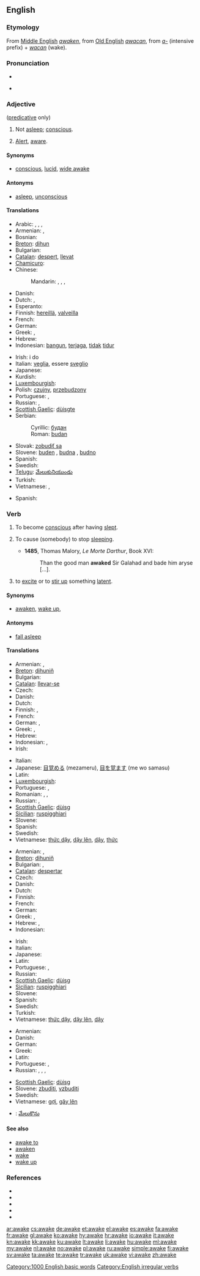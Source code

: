 ==English==

===Etymology===
From [[Middle English]] ''[[awaken]]'', from [[Old English]] ''[[awacan]]'', from ''[[a-]]'' (intensive prefix) + ''[[wacan]]'' (wake).

===Pronunciation===
* {{IPA|/əˈweɪk/}}
* {{audio|en-us-awake.ogg|Audio (US)}}
*: {{rhymes|eɪk}}

===Adjective===
{{en-adj}} ([[predicative]] only)

# Not [[asleep]]; [[conscious]].
# {{by extension}} [[alert|Alert]], [[aware]].

====Synonyms====
* {{sense|conscious}} [[conscious]], [[lucid]], [[wide awake]]

====Antonyms====
* {{sense|conscious}} [[asleep]], [[unconscious]]

====Translations====
{{trans-top|conscious}}
* Arabic: {{t|ar|مستيقظ|tr=mustayqiZ}},  {{t|ar|ساهد|tr=saahid}},  {{t|ar|يقظ|tr=yaqiZ}},  {{t|ar|متنبه|tr=mutanabbih}}
* Armenian: {{t|hy|զարթուն|tr=zart’un}},  {{t+|hy|արթուն|tr=art’un}}
* Bosnian: {{t-|bs|budan|m}}
* [[Breton]]: [[dihun]]
* Bulgarian: {{t+|bg|буден}}
* [[Catalan]]: [[despert]], [[llevat]]
* [[Chamicuro]]: {{tø|ccc|ikakwi'ti}}
* Chinese:
*: Mandarin: {{t|cmn|醒着|tr=xǐngzhe|sc=Hani}},  {{t|cmn|醒覺|sc=Hani}},  {{t|cmn|醒觉|tr=xǐngjué|sc=Hani}},  {{t-|cmn|清醒|tr=qīngxǐng|sc=Hani}}
* Danish: {{t|da|vågen}}
* Dutch: {{t+|nl|wakker}}, {{t+|nl|ontwaakt}}
* Esperanto: {{t-|eo|maldorma|xs=Esperanto}}
* Finnish: [[hereillä]], [[valveilla]]
* French: {{t+|fr|éveillé}}
* German: {{t+|de|wach}}
* Greek: {{t+|el|ξύπνιος|m|tr=ksýpnios}}, {{t|el|αφυπνισμένος|m|tr=afypnisménos}}
* Hebrew: {{t+|he|ער|tr=er}}
* Indonesian: [[bangun]], [[jaga|terjaga]], [[tidak]] [[tidur]]
{{trans-mid}}
* Irish: i do {{t-|ga|dúiseacht|f|alt=dhúiseacht|xs=Irish}}
* Italian: [[veglia]], essere [[sveglio]]
* Japanese: {{t|ja|目が覚めて|tr=me-ga samete}}
* Kurdish: {{t|ku|به‌خه‌به‌ر|tr=bexeber|sc=ku-Arab}}
* [[Luxembourgish]]: {{t|lb|waakreg}}
* Polish: [[czujny]], [[przebudzony]]
* Portuguese: {{t+|pt|desperto}}, {{t+|pt|acordado}}
* Russian: {{t|ru|бодрствующий|tr=bódrstvujuščij}}, {{t|ru|проснувшийся|tr=prosnúvšijsja}}
* [[Scottish Gaelic]]: [[dùisgte]]
* Serbian:
*: Cyrillic: [[будан#Serbian|будан]] {{m}}
*: Roman: [[budan#Serbian|budan]] {{m}}
* Slovak: [[zobudiť sa]]
* Slovene: [[buden]] {{m}}, [[budna]] {{f}}, [[budno]] {{n}}
* Spanish: {{t+|es|despierto}}
* Swedish: {{t+|sv|vaken}}
* [[Telugu]]: [[మేలుకునియుండు]]
* Turkish: {{t|tr|uyanık}}
* Vietnamese: {{t+|vi|thức|xs=Vietnamese}}, {{t+|vi|thức dậy|xs=Vietnamese}}
{{trans-bottom}}

{{trans-top|Alert, aware}}
* Spanish: {{t|es|listo|m}}
{{trans-mid}}
{{trans-bottom}}

===Verb===
{{en-verb|awakes|awaking|'''[[awoke]]''' ''or'' '''[[awaked]]'''|'''[[awoken]]''' ''or'' '''[[awaked]]'''}}

# {{intransitive}} To become [[conscious]] after having [[sleep|slept]].
# {{transitive}} To cause (somebody) to stop [[sleep|sleeping]].
#* '''1485''', Thomas Malory, ''Le Morte Darthur'', Book XVI:
#*: Than the good man '''awaked''' Sir Galahad and bade him aryse [...].
# {{transitive}} to [[excite]] or to [[stir up]] something [[latent]].

====Synonyms====
* {{sense|to gain consciousness}} [[awaken]], [[wake up]],

====Antonyms====
* {{sense|to gain consciousness}} [[fall asleep]]

====Translations====
{{trans-top|to gain consciousness}}
* Armenian: {{t-|hy|զարթնել|tr=zart’nel}},  {{t-|hy|արթնանալ|tr=art’nanal}}
* [[Breton]]: [[dihuniñ]]
* Bulgarian: {{t|bg|събуждам се}}
* [[Catalan]]: [[llevar-se]]
* Czech: {{t-|cs|vzbudit se}}
* Danish: {{t|da|vågne}}
* Dutch: {{t+|nl|ontwaken}}
* Finnish: {{t-|fi|herätä}}, {{t-|fi|havahtua}}
* French: {{t+|fr|se réveiller}}
* German: {{t+|de|aufwachen}}, {{t|de|erwachen}}
* Greek: {{t+|el|ξυπνώ|tr=ksypnó}}, {{t|el|αφυπνίζω|tr=afypnízo}}
* Hebrew: {{t|he|התעורר|tr=hit'orér}}
* Indonesian: {{t-|id|bangun|xs=Indonesian}}, {{t+|id|jaga|alt=terjaga|xs=Indonesian}}
* Irish: {{t-|ga|dúisigh|xs=Irish}}
{{trans-mid}}
* Italian: {{t+|it|svegliarsi}}
* Japanese: [[目覚める]] (mezameru), [[目を覚ます]] (me wo samasu)
* Latin: {{t|la|excito}}
* [[Luxembourgish]]: {{t|lb|erwächen}}
* Portuguese: {{t+|pt|acordar}}, {{t+|pt|despertar}}
* Romanian: {{t+|ro|deştepta}},  {{t-|ro|scula}},  {{t-|ro|trezi}}
* Russian: {{t+|ru|просыпаться|tr=prosypát'sja}}, {{t|ru|пробуждаться|tr=probuždát'sja}}
* [[Scottish Gaelic]]: [[dùisg]]
* [[Sicilian]]: [[ruspigghiari]]
* Slovene: {{t+|sl|zbuditi se}}
* Spanish: {{t+|es|despertarse}}
* Swedish: {{t+|sv|vakna}}
* Vietnamese: [[thức dậy]], [[dậy lên]], [[dậy]], [[thức]]
{{trans-bottom}}

{{trans-top|to cause someone to stop sleeping}}
* Armenian: {{t|hy|զարթնեցնել|tr=zart’nec’nel}},  {{t|hy|արթնացնել|tr=art’nac’nel}}
* [[Breton]]: [[dihuniñ]]
* Bulgarian: {{t+|bg|будя}},  {{t+|bg|събуждам}}
* [[Catalan]]: [[despertar]]
* Czech: {{t-|cs|vzbudit}}
* Danish: {{t|da|vække}}
* Dutch: {{t+|nl|wekken}}
* Finnish: {{t+|fi|herättää}}
* French: {{t+|fr|réveiller}}
* German: {{t+|de|aufwecken}}
* Greek: {{t+|el|ξυπνώ|tr=ksypnó}}, {{t|el|αφυπνίζω|tr=afypnízo}}
* Hebrew: {{t|he|עורר|tr=orér}}, {{t-|he|העיר|tr=he'ír}}
* Indonesian: {{t-|id|bangun|alt=membangunkan|xs=Indonesian}}
{{trans-mid}}
* Irish: {{t-|ga|dúisigh|xs=Irish}}
* Italian: {{t+|it|svegliare}}
* Japanese: {{t-|ja|起こす|tr=okosu}}
* Latin: {{t|la|excito}}
* Portuguese: {{t+|pt|despertar}}, {{t+|pt|acordar}}
* Russian: {{t+|ru|будить|tr=budít’}}
* [[Scottish Gaelic]]: [[dùisg]]
* [[Sicilian]]: [[ruspigghiari]]
* Slovene: {{t+|sl|zbuditi}}
* Spanish: {{t-|es|despertar}}
* Swedish: {{t+|sv|väcka}}
* Turkish: {{t+|tr|uyandırmak}}
* Vietnamese: [[thức dậy]], [[dậy lên]], [[dậy]]
{{trans-bottom}}

{{trans-top|to excite something latent}}
* Armenian: {{t|hy|արթնացնել|tr=art’nac’nel}}
* Danish: {{t|da|vække}}
* German: {{t-|de|erwecken}}
* Greek: {{t+|el|ξυπνώ|tr=ksypnó}}
* Latin: {{t|la|excito}}
* Portuguese: {{t+|pt|despertar}}, {{t+|pt|acordar}}
* Russian: {{t|ru|пробуждать|tr=probuždát'}}, {{t+|ru|будить|tr=budít’}}, {{t+|ru|вызывать|tr=vyzyvát’}}, {{t+|ru|возбуждать|tr=vozbuždát'}}
{{trans-mid}}
* [[Scottish Gaelic]]: [[dùisg]]
* Slovene: [[zbuditi]], [[vzbuditi]]
* Swedish: {{t+|sv|väcka}}
* Vietnamese: [[gợi]], [[gây lên]]
{{trans-bottom}}

{{checktrans-top}}
* {{ttbc|te}}: [[మేలుకొను]]
{{trans-bottom}}

====See also====
* [[awake to]]
* [[awaken]]
* [[wake]]
* [[wake up]]

===References===
* {{R:American Heritage 2000|awake}}
* {{R:Dictionary.com|awake}}
* {{R:WordNet 2003|awake}}
* {{R:Century 1911}}
* {{R:Webster 1913}}

[[Category:1000 English basic words]]
[[Category:English irregular verbs]]

[[ar:awake]]
[[cs:awake]]
[[de:awake]]
[[et:awake]]
[[el:awake]]
[[es:awake]]
[[fa:awake]]
[[fr:awake]]
[[gl:awake]]
[[ko:awake]]
[[hy:awake]]
[[hr:awake]]
[[io:awake]]
[[it:awake]]
[[kn:awake]]
[[kk:awake]]
[[ku:awake]]
[[lt:awake]]
[[li:awake]]
[[hu:awake]]
[[ml:awake]]
[[my:awake]]
[[nl:awake]]
[[no:awake]]
[[pl:awake]]
[[ru:awake]]
[[simple:awake]]
[[fi:awake]]
[[sv:awake]]
[[ta:awake]]
[[te:awake]]
[[tr:awake]]
[[uk:awake]]
[[vi:awake]]
[[zh:awake]]